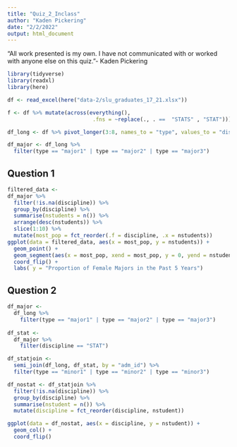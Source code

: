 ```yaml
---
title: "Quiz_2_Inclass"
author: "Kaden Pickering"
date: "2/2/2022"
output: html_document
---
```


“All work presented is my own. I have not communicated with or worked with anyone else on this quiz.”- Kaden Pickering

```r
library(tidyverse)
library(readxl)
library(here)

df <- read_excel(here("data-2/slu_graduates_17_21.xlsx"))
```

```r
f <- df %>% mutate(across(everything(),
                           .fns = ~replace(., . ==  "STATS" , "STAT")))
```

```r
df_long <- df %>% pivot_longer(3:8, names_to = "type", values_to = "discipline")

df_major <- df_long %>% 
  filter(type == "major1" | type == "major2" | type == "major3")
```


## Question 1 

```r
filtered_data <- 
df_major %>%
  filter(!is.na(discipline)) %>%
  group_by(discipline) %>%
  summarise(nstudents = n()) %>%
  arrange(desc(nstudents)) %>%
  slice(1:10) %>%
  mutate(most_pop = fct_reorder(.f = discipline, .x = nstudents))
ggplot(data = filtered_data, aes(x = most_pop, y = nstudents)) +
  geom_point() +
  geom_segment(aes(x = most_pop, xend = most_pop, y = 0, yend = nstudents)) +
  coord_flip() +
  labs( y = "Proportion of Female Majors in the Past 5 Years")
```





## Question 2 

```r
df_major <- 
  df_long %>%
    filter(type == "major1" | type == "major2" | type == "major3")
  
df_stat <- 
  df_major %>% 
    filter(discipline == "STAT") 

df_statjoin <- 
  semi_join(df_long, df_stat, by = "adm_id") %>%
  filter(type == "minor1" | type == "minor2" | type == "minor3")

df_nostat <- df_statjoin %>%
  filter(!is.na(discipline)) %>%
  group_by(discipline) %>%
  summarise(nstudent = n()) %>%
  mutate(discipline = fct_reorder(discipline, nstudent)) 
```

```r
ggplot(data = df_nostat, aes(x = discipline, y = nstudent)) +
  geom_col() + 
  coord_flip()
```



